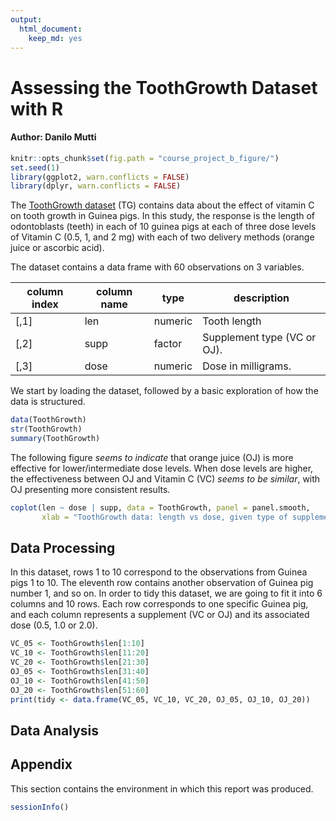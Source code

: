 ```yaml
---
output:
  html_document:
    keep_md: yes
---
```

<!--
    https://rstudio-pubs-static.s3.amazonaws.com/35364_334944a02fcf4792b232aacbfee2f6e6.html
    https://rpubs.com/roozbehdavari/33121
-->
# Assessing the ToothGrowth Dataset with R
#### Author: Danilo Mutti

```r
knitr::opts_chunk$set(fig.path = "course_project_b_figure/")
set.seed(1)
library(ggplot2, warn.conflicts = FALSE)
library(dplyr, warn.conflicts = FALSE)
```

The [ToothGrowth dataset](https://stat.ethz.ch/R-manual/R-devel/library/datasets/html/ToothGrowth.html) (TG) contains data about the effect of vitamin C on tooth growth in Guinea pigs. In this study, the response is the length of odontoblasts (teeth) in each of 10 guinea pigs at each of three dose levels of Vitamin C (0.5, 1, and 2 mg) with each of two delivery methods (orange juice or ascorbic acid).

The dataset contains a data frame with 60 observations on 3 variables.

|column index|column name| type      | description |
|------------|-----------|-----------|-------------|
| [,1]       | len	     | numeric	 |Tooth length |
| [,2]       | supp	     | factor    | Supplement type (VC or OJ).|
| [,3]       | dose      | numeric   | Dose in milligrams.|

We start by loading the dataset, followed by a basic exploration of how the data is structured.

```r
data(ToothGrowth)
str(ToothGrowth)
summary(ToothGrowth)
```

The following figure *seems to indicate* that orange juice (OJ) is more effective for lower/intermediate dose levels. When dose levels are higher, the effectiveness between OJ and Vitamin C (VC) *seems to be similar*, with OJ presenting more consistent results.

```r
coplot(len ~ dose | supp, data = ToothGrowth, panel = panel.smooth,
       xlab = "ToothGrowth data: length vs dose, given type of supplement")
```


## Data Processing

In this dataset, rows 1 to 10 correspond to the observations from Guinea pigs 1 to 10. The eleventh row contains another observation of Guinea pig number 1, and so on. In order to tidy this dataset, we are going to fit it into 6 columns and 10 rows. Each row corresponds to one specific Guinea pig, and each column represents a supplement (VC or OJ) and its associated dose (0.5, 1.0 or 2.0).

```r
VC_05 <- ToothGrowth$len[1:10]
VC_10 <- ToothGrowth$len[11:20]
VC_20 <- ToothGrowth$len[21:30]
OJ_05 <- ToothGrowth$len[31:40]
OJ_10 <- ToothGrowth$len[41:50]
OJ_20 <- ToothGrowth$len[51:60]
print(tidy <- data.frame(VC_05, VC_10, VC_20, OJ_05, OJ_10, OJ_20))
```

## Data Analysis

## Appendix

This section contains the environment in which this report was produced.

```r
sessionInfo()
```